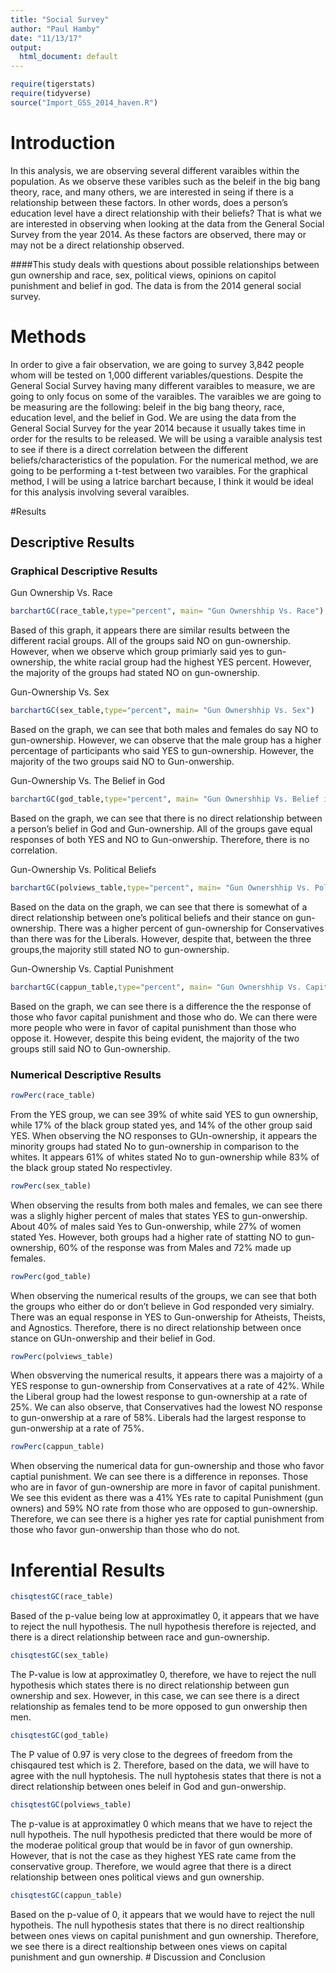 ---
title: "Social Survey"
author: "Paul Hamby"
date: "11/13/17"
output:
  html_document: default
---

```{r include=FALSE,echo=FALSE}
require(tigerstats)
require(tidyverse)
source("Import_GSS_2014_haven.R")
```
<!-- We recommend you use git branches -- create a separate branch for each major section i.e. Introduction, Methods, Results, Inferential Results, and Discussion and Conclusions - leave the YAML block untouched until the final merge where you put in your own name !-->

# Introduction

<!--In this section you explain what you are trying to show.  Where did the data come from?  What is the research or other question you are trying to answer?!-->   
In this analysis, we are observing several different varaibles within the population. As we observe these varibles such as the beleif in the big bang theory, race, and many others, we are interested in seing if there is a relationship between these factors. In other words, does a person's education level have a direct relationship with their beliefs? That is what we are interested in observing when looking at the data from the General Social Survey from the year 2014. As these factors are observed, there may or may not be a direct relationship observed.  

####This study deals with questions about possible relationships between gun ownership and race, sex, political views, opinions on capitol punishment and belief in god. The data is from the 2014 general social survey.



# Methods

<!--Decide on your methods:  use "variable analysis" or other appropriate descriptors.  Make sure to choose at least one graphical method and at least one numerical method.!-->

In order to give a fair observation, we are going to survey 3,842 people whom will be tested on 1,000 different variables/questions. Despite the General Social Survey having many different varaibles to measure, we are going to only focus on some of the varaibles. The varaibles we are going to be measuring are the following: beleif in the big bang theory, race, education level, and the belief in God. We are using the data from the General Social Survey for the year 2014 because it usually takes time in order for the results to be released. We will be using a varaible analysis test to see if there is a direct correlation between the different beliefs/characteristics of the population. For the numerical method, we are going to be performing a t-test between two varaibles. For the graphical method, I will be using a latrice barchart because, I think it would be ideal for this analysis involving several varaibles. 

#Results

<!--Divide this section into two sub-sections:  One for your descriptive  results and one for your inferential results.!-->

## Descriptive Results

### Graphical Descriptive Results
Gun Ownership Vs. Race

```{r}
barchartGC(race_table,type="percent", main= "Gun Ownershhip Vs. Race")
```
Based of this graph, it appears there are similar results between the different racial groups. All of the groups said NO on gun-ownership. However, when we observe which group primiarly said yes to gun-ownership, the white racial group had the highest YES percent. However, the majority of the groups had stated NO on gun-ownership. 

Gun-Ownership Vs. Sex
```{r}
barchartGC(sex_table,type="percent", main= "Gun Ownershhip Vs. Sex")
```
Based on the graph, we can see that both males and females do say NO to gun-ownership. However, we can observe that the male group has a higher percentage of participants who said YES to gun-ownership. However, the majority of the two groups said NO to Gun-onwership.


Gun-Ownership Vs. The Belief in God 
```{r}
barchartGC(god_table,type="percent", main= "Gun Ownershhip Vs. Belief in God")
```
Based on the graph, we can see that there is no direct relationship between a person's belief in God and Gun-ownership. All of the groups gave equal responses of both YES and NO to Gun-onwership. Therefore, there is no correlation. 

Gun-Ownership Vs. Political Beliefs 
```{r}
barchartGC(polviews_table,type="percent", main= "Gun Ownershhip Vs. Political Beliefs")
```
Based on the data on the graph, we can see that there is somewhat of a direct relationship between one's political beliefs and their stance on gun-ownership. There was a higher percent of gun-ownership for Conservatives than there was for the Liberals. However, despite that, between the three groups,the majority still stated NO to gun-ownership.

Gun-Ownership Vs. Captial Punishment 

```{r}
barchartGC(cappun_table,type="percent", main= "Gun Ownershhip Vs. Capital Punishment")
```
Based on the graph, we can see there is a difference the the response of those who favor capital punishment and those who do. We can there were more people who were in favor of capital punishment than those who oppose it. However, despite this being evident, the majority of the two groups still said NO to Gun-ownership. 

<!--Graphical results here.  Make sure to show your code.  Provide appropriate labels for axes, giving units if possible, and provide a good title for the graph, too.  Use the graphical results to describe the patterns if any that exist in the data as focused toward the research question!-->

### Numerical Descriptive Results

```{r}
rowPerc(race_table)
```
From the YES group, we can see 39% of white said YES to gun ownership, while 17% of the black group stated yes, and 14% of the other group said YES. When observing the NO responses to GUn-ownership, it appears the minority groups had stated No to gun-ownership in comparison to the whites. It appears 61% of whites stated No to gun-ownership while 83% of the black group stated No respectivley. 

```{r}
rowPerc(sex_table)
```

When observing the results from both males and females, we can see there was a slighly higher percent of males that states YES to gun-onwership. About 40% of males said Yes to Gun-onwership, while 27% of women stated Yes. However, both groups had a higher rate of statting NO to gun-ownership, 60% of the response was from Males and 72% made up females. 

```{r}
rowPerc(god_table)
```
When observing the numerical results of the groups, we can see that both the groups who either do or don't believe in God responded very simialry. There was an equal response in YES to Gun-onwership for Atheists, Theists, and Agnostics. Therefore, there is no direct relationship between once stance on GUn-onwership and their belief in God. 

```{r}
rowPerc(polviews_table)
```
When obsverving the numerical results, it appears there was a majoirty of a YES response to gun-ownership from Conservatives at a rate of 42%. While the Liberal group had the lowest response to gun-ownership at a rate of 25%. We can also observe, that Conservatives had the lowest NO response to gun-onwership at a rare of 58%. Liberals had the largest response to gun-onwership at a rate of 75%. 

```{r}
rowPerc(cappun_table)
```
When observing the numerical data for gun-ownership and those who favor captial punishment. We can see there is a difference in reponses. Those who are in favor of gun-ownership are more in favor of capital punishment. We see this evident as there was a 41% YEs rate to capital Punishment (gun owners) and 59% NO rate from those who are opposed to gun-ownership. Therefore, we can see there is a higher yes rate for captial punishment from those who favor gun-onwership than those who do not. 
<!--Numerical results go here. Use the numerical results to describe the patterns if any that exist in the data as focused toward the research question!-->

# Inferential Results

<!--State hypothesis clearly.  Make sure your discussion of the inferential test covers all the aspects that the test output produces, such as test statistic, p-value etc.  Make a decision about the null hypothesis, explain the assumptions on which the selected test/procedure was based, and why the chosen procedure satisfys the assumptions and is appropriate to answer the research question!-->

```{r}
chisqtestGC(race_table)
```
Based of the p-value being low at approximatley 0, it appears that we have to reject the null hypothesis. The null hypothesis therefore is rejected, and there is a direct relationship between race and gun-ownership. 

```{r}
chisqtestGC(sex_table)
```
The P-value is low at approximatley 0, therefore, we have to reject the null hypothesis which states there is no direct relationship between gun ownership and sex. However, in this case, we can see there is a direct relationship as females tend to be more opposed to gun onwership then men. 


```{r}
chisqtestGC(god_table)
```
The P value of 0.97 is very close to the degrees of freedom from the chisqaured test which is 2. Therefore, based on the data, we will have to agree with the null hyptohesis. The null hyptohesis states that there is not a direct relationship between ones beleif in God and gun-onwership.  

```{r}
chisqtestGC(polviews_table)
```
The p-value is at approximatley 0 which means that we have to reject the null hypotheis. The null hypothesis predicted that there would be more of the moderae political group that would be in favor of gun ownership. However, that is not the case as they highest YES rate came from the conservative group. Therefore, we would agree that there is a direct relationship between ones political views and gun ownership. 

```{r}
chisqtestGC(cappun_table)
```
Based on the p-value of 0, it appears that we would have to reject the null hypotheis. The null hypothesis states that there is no direct realtionship between ones views on capital punishment and gun ownership. Therefore, we see there is a direct realtionship between ones views on capital punishment and gun ownership. 
# Discussion and Conclusion

<!--Discussion and conclusion here.  If you found a relationship be sure to consider whether the relationship occurs because one of the variables causes the other, or whether they perhasps are related for some other reason.  Watch the chapter 6 videos from the GeorgeTown videos collection.!-->
